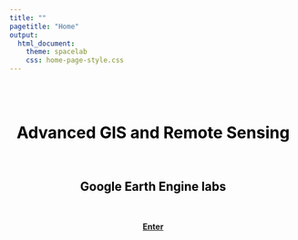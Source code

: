```yaml
---
title: ""
pagetitle: "Home"
output:
  html_document:
    theme: spacelab
    css: home-page-style.css
---
```


<head>
<style>
h1 {text-align: center;}
h2 {text-align: center;}
p {text-align: center;}
</style>
</head>

<body>
<br>
<br>

<h1 style="color:black;"><b>Advanced GIS and Remote Sensing</b></h1>
<br>
<h2 style="color:black;"><b>Google Earth Engine labs</b></h2>
<br>

<center>
<a href="overview.html" class="button"><b>Enter</b></a>
</center>
</body>